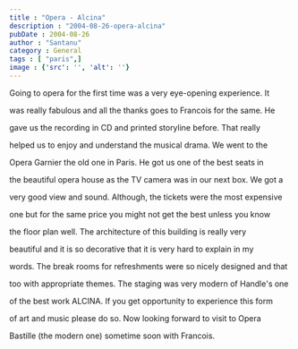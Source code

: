 ```yaml
---
title : "Opera - Alcina"
description : "2004-08-26-opera-alcina"
pubDate : 2004-08-26
author : "Santanu"
category : General
tags : [ "paris",]
image : {'src': '', 'alt': ''}
---
```

Going to opera for the first time was a very eye-opening experience. It

was really fabulous and all the thanks goes to Francois for the same. He

gave us the recording in CD and printed storyline before. That really

helped us to enjoy and understand the musical drama. We went to the

Opera Garnier the old one in Paris. He got us one of the best seats in

the beautiful opera house as the TV camera was in our next box. We got a

very good view and sound. Although, the tickets were the most expensive

one but for the same price you might not get the best unless you know

the floor plan well. The architecture of this building is really very

beautiful and it is so decorative that it is very hard to explain in my

words. The break rooms for refreshments were so nicely designed and that

too with appropriate themes. The staging was very modern of Handle's one

of the best work ALCINA. If you get opportunity to experience this form

of art and music please do so. Now looking forward to visit to Opera

Bastille (the modern one) sometime soon with Francois.
